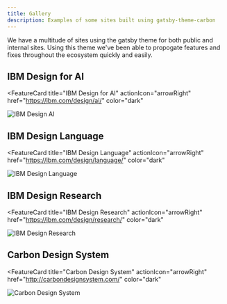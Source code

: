 ```yaml
---
title: Gallery
description: Examples of some sites built using gatsby-theme-carbon
---
```


<PageDescription>

We have a multitude of sites using the gatsby theme for both public and internal sites. Using this theme we've been able to propogate features and fixes throughout the ecosystem quickly and easily.

</PageDescription>

## IBM Design for AI

<FeatureCard
  title="IBM Design for AI"
  actionIcon="arrowRight"
  href="https://ibm.com/design/ai/"
  color="dark"
  >

![IBM Design AI](./ai.png)

</FeatureCard>

## IBM Design Language

<FeatureCard
  title="IBM Design Language"
  actionIcon="arrowRight"
  href="https://ibm.com/design/language/"
  color="dark"
  >

![IBM Design Language](./idl.png)

</FeatureCard>

## IBM Design Research

<FeatureCard
  title="IBM Design Research"
  actionIcon="arrowRight"
  href="https://ibm.com/design/research/"
  color="dark"
  >

![IBM Design Research](./idr.png)

</FeatureCard>

## Carbon Design System

<FeatureCard
  title="Carbon Design System"
  actionIcon="arrowRight"
  href="http://carbondesignsystem.com/"
  color="dark"
  >

![Carbon Design System](./carbon.png)

</FeatureCard>